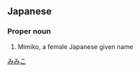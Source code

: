 ==Japanese==
{{ja-kanjitab|実|見|子}}

===Proper noun===
{{ja-pos|proper|みみこ}}

# Mimiko, a female Japanese given name

[[Category:Japanese female given names|みみこ]]